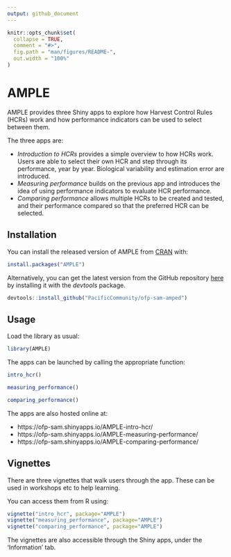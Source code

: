 ```yaml
---
output: github_document
---
```


<!-- README.md is generated from README.Rmd. Please edit that file -->

```r
knitr::opts_chunk$set(
  collapse = TRUE,
  comment = "#>",
  fig.path = "man/figures/README-",
  out.width = "100%"
)
```

# AMPLE

<!-- badges: start -->
<!-- badges: end -->

AMPLE provides three Shiny apps to explore how Harvest Control Rules (HCRs) work and how performance indicators can be used to select between them.

The three apps are:

* *Introduction to HCRs* provides a simple overview to how HCRs work. Users are able to select their own HCR and step through its performance, year by year. Biological variability and estimation error are introduced.
* *Measuring performance* builds on the previous app and introduces the idea of using performance indicators to evaluate HCR performance.
* *Comparing performance* allows multiple HCRs to be created and tested, and their performance compared so that the preferred HCR can be selected.


## Installation

You can install the released version of AMPLE from [CRAN](https://CRAN.R-project.org) with:

``` r
install.packages("AMPLE")
```

Alternatively, you can get the latest version from the GitHub repository [here](https://github.com/PacificCommunity/ofp-sam-ample//) by installing it with the *devtools* package.

``` r
devtools::install_github("PacificCommunity/ofp-sam-amped")
```



## Usage

Load the library as usual:

```r
library(AMPLE)
```

The apps can be launched by calling the appropriate function:

```r
intro_hcr()
```

```r
measuring_performance()
```

```r
comparing_performance()
```

The apps are also hosted online at:

* https://ofp-sam.shinyapps.io/AMPLE-intro-hcr/
* https://ofp-sam.shinyapps.io/AMPLE-measuring-performance/
* https://ofp-sam.shinyapps.io/AMPLE-comparing-performance/

## Vignettes

There are three vignettes that walk users through the app.
These can be used in workshops etc to help learning.

You can access them from R using:

```r
vignette("intro_hcr", package="AMPLE")
vignette("measuring_performance", package="AMPLE")
vignette("comparing_performance", package="AMPLE")
```

The vignettes are also accessible through the Shiny apps, under the 'Information' tab.

